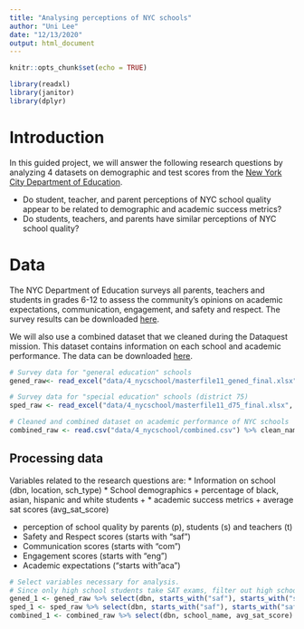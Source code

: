 ```yaml
--- 
title: "Analysing perceptions of NYC schools"
author: "Uni Lee"
date: "12/13/2020"
output: html_document
---
```


```r
knitr::opts_chunk$set(echo = TRUE)

library(readxl)
library(janitor)
library(dplyr)
```
# Introduction

In this guided project, we will answer the following research questions by analyzing 4 datasets on demographic and test scores from the [New York City Department of Education](https://www.schools.nyc.gov). 


* Do student, teacher, and parent perceptions of NYC school quality appear to be related to demographic and academic success metrics?
* Do students, teachers, and parents have similar perceptions of NYC school quality?

# Data

The NYC Department of Education surveys all parents, teachers and students in grades 6-12 to assess  the community's opinions on academic expectations, communication, engagement, and safety and respect. The survey results can be downloaded [here](https://data.cityofnewyork.us/Education/2011-NYC-School-Survey/mnz3-dyi8). 

We will also use a combined dataset that we cleaned during the Dataquest mission. This dataset contains information on each school and academic performance. The data can be downloaded [here](https://data.world/dataquest/nyc-schools-data/workspace/file?filename=combined.csv).

```r
# Survey data for "general education" schools
gened_raw<- read_excel("data/4_nycschool/masterfile11_gened_final.xlsx", sheet=1, na="NA", skip=2) %>% clean_names()

# Survey data for "special education" schools (district 75)
sped_raw <- read_excel("data/4_nycschool/masterfile11_d75_final.xlsx", sheet=1, na="NA", skip=2) %>% clean_names()

# Cleaned and combined dataset on academic performance of NYC schools
combined_raw <- read.csv("data/4_nycschool/combined.csv") %>% clean_names
```

## Processing data

Variables related to the research questions are:
* Information on school (dbn, location, sch_type)
* School demographics 
 + percentage of black, asian, hispanic and white students 
 + 
* academic success metrics
 + average sat scores (avg_sat_score)

* perception of school quality by parents (p), students (s) and teachers (t)
 + Safety and Respect scores (starts with "saf")
 + Communication scores (starts with "com")
 + Engagement scores (starts with "eng")
 + Academic expectations ("starts with "aca")

```r
# Select variables necessary for analysis. 
# Since only high school students take SAT exams, filter out high schools in survey datasets.
gened_1 <- gened_raw %>% select(dbn, starts_with("saf"), starts_with("saf"), starts_with("eng"))
sped_1 <- sped_raw %>% select(dbn, starts_with("saf"), starts_with("saf"), starts_with("eng"))
combined_1 <- combined_raw %>% select(dbn, school_name, avg_sat_score) 
```

